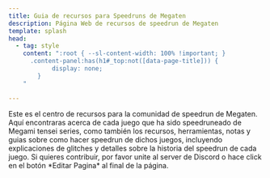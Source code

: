 ```yaml
---
title: Guia de recursos para Speedruns de Megaten
description: Página Web de recursos de speedrun de Megaten
template: splash
head:
  - tag: style
    content: ":root { --sl-content-width: 100% !important; }
      .content-panel:has(h1#_top:not([data-page-title])) {
	        display: none;
        }
    "

---
```



<div class="not-content">
  <LandingPageHero altText="Logo de recursos de Megaten" 
      description="Este sitio web es una colección de fuentes de referencias sobre recursos de información y guias para speedrunear juegos de Megaten."
      buttons={[
        {
          title: "Ver recursos",
          url: "/es/smt"
        },
        {
          title: "Eventos",
          url: "/events"
        }
      ]}
      />
  <LandingPageGrid>
    <LinkCardWithBackground title="Shin Megami Tensei" href="/es/smt" imagePath={smtImage} alt="Click aquí para recursos de SMT " />
    <LinkCardWithBackground title="Persona" href="/es/persona" imagePath={personaImage} alt="Click aquí para recursos de Persona "/>
    <LinkCardWithBackground title="Devil Summoner" href="/es/dsum" imagePath={dsumImage} alt="Click aquí para recursos de Devil Summoner "/>
    <LinkCardWithBackground title="Digital Devil Saga" href="/es/dds" imagePath={ddsImage} alt="Click aquí para recursos de DDS "/>
    <LinkCardWithBackground title="Metaphor: ReFantazio" href="/es/metaphor/metaphor-re" imagePath={metaphorImage} alt="Click aquí para recursos de Metaphor "/>
    <LinkCardWithBackground title="Devil Children" href="/es/dc" imagePath={devichilImage} alt="Click aquí para recursos de Devil Children "/>
    <LinkCardWithBackground title="Last Bible" href="/es/lb" imagePath={lastbibleImage} alt="Click aquí para recursos de Last Bible "/>
    <LinkCardWithBackground title="Devil Survivor" href="/es/ds" imagePath={survivorImage} alt="Click aquí para ver más R"/>
    <LinkCardWithBackground title="Others" href="/es/others" imagePath={othersImage} alt="Click aquí para ver mas
	"/>
  </LandingPageGrid>
</div>

<Card title="Acerca de">
Este es el centro de recursos para la comunidad de speedrun de Megaten. Aquí encontraras acerca de cada juego que ha sido speedruneado de Megami tensei series, como también los recursos, herramientas, notas y guias sobre como hacer speedrun de dichos juegos, incluyendo explicaciones de glitches y detalles sobre la historia del speedrun de cada juego.
</Card>

<Card title="Mantenido por la comunidad de speedrun de Megaten">
Si quieres contribuir, por favor unite al server de Discord o hace click en el botón *Editar Pagina* al final de la página.
</Card>


